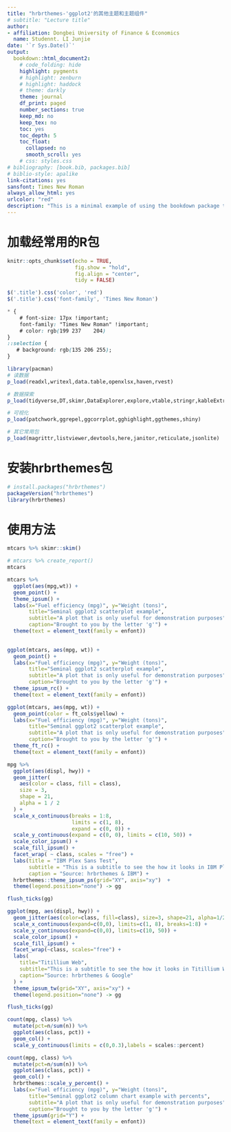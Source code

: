 ```yaml
--- 
title: "hrbrthemes-'ggplot2'的其他主题和主题组件"
# subtitle: "Lecture title"
author:
- affiliation: Dongbei University of Finance & Economics
  name: Studennt. LI Junjie
date: '`r Sys.Date()`'
output:
  bookdown::html_document2:
    # code_folding: hide
    highlight: pygments
    # highlight: zenburn
    # highlight: haddock
    # theme: darkly
    theme: journal
    df_print: paged	
    number_sections: true
    keep_md: no
    keep_tex: no
    toc: yes
    toc_depth: 5
    toc_float:
      collapsed: no
      smooth_scroll: yes
    # css: styles.css
# bibliography: [book.bib, packages.bib]
# biblio-style: apalike
link-citations: yes
sansfont: Times New Roman
always_allow_html: yes
urlcolor: "red"
description: "This is a minimal example of using the bookdown package to write a book. The output format for this example is bookdown::gitbook."
---
```


# 加载经常用的R包

```r
knitr::opts_chunk$set(echo = TRUE,
                      fig.show = "hold",
                      fig.align = "center",
                      tidy = FALSE)
```

```js
$('.title').css('color', 'red')
$('.title').css('font-family', 'Times New Roman')
```

```css
* {
    # font-size: 17px !important;
    font-family: "Times New Roman" !important;
    # color: rgb(199 237	204)
}
::selection {
   # background: rgb(135 206 255);
}
```

```r
library(pacman)
# 读数据
p_load(readxl,writexl,data.table,openxlsx,haven,rvest)
```

```r
# 数据探索
p_load(tidyverse,DT,skimr,DataExplorer,explore,vtable,stringr,kableExtra,lubridate)
```

```r
# 可视化
p_load(patchwork,ggrepel,ggcorrplot,gghighlight,ggthemes,shiny)
```

```r
# 其它常用包
p_load(magrittr,listviewer,devtools,here,janitor,reticulate,jsonlite)
```

# 安装hrbrthemes包

```r
# install.packages("hrbrthemes")
packageVersion("hrbrthemes")
library(hrbrthemes)
```

# 使用方法

```r
mtcars %>% skimr::skim()
```

```r
# mtcars %>% create_report()
mtcars
```

```r
mtcars %>% 
  ggplot(aes(mpg,wt)) +
  geom_point() +
  theme_ipsum() +
  labs(x="Fuel efficiency (mpg)", y="Weight (tons)",
       title="Seminal ggplot2 scatterplot example",
       subtitle="A plot that is only useful for demonstration purposes",
       caption="Brought to you by the letter 'g'") +
  theme(text = element_text(family = enfont)) 
  
```

```r
ggplot(mtcars, aes(mpg, wt)) +
  geom_point() +
  labs(x="Fuel efficiency (mpg)", y="Weight (tons)",
       title="Seminal ggplot2 scatterplot example",
       subtitle="A plot that is only useful for demonstration purposes",
       caption="Brought to you by the letter 'g'") +
  theme_ipsum_rc() +
  theme(text = element_text(family = enfont))
```

```r
ggplot(mtcars, aes(mpg, wt)) +
  geom_point(color = ft_cols$yellow) +
  labs(x="Fuel efficiency (mpg)", y="Weight (tons)",
       title="Seminal ggplot2 scatterplot example",
       subtitle="A plot that is only useful for demonstration purposes",
       caption="Brought to you by the letter 'g'") +
  theme_ft_rc() +
  theme(text = element_text(family = enfont))
```

```r
mpg %>%
  ggplot(aes(displ, hwy)) +
  geom_jitter(
    aes(color = class, fill = class),
    size = 3,
    shape = 21,
    alpha = 1 / 2
  ) +
  scale_x_continuous(breaks = 1:8,
                     limits = c(1, 8),
                     expand = c(0, 0)) +
  scale_y_continuous(expand = c(0, 0), limits = c(10, 50)) +
  scale_color_ipsum() +
  scale_fill_ipsum() +
  facet_wrap( ~ class, scales = "free") +
  labs(title = "IBM Plex Sans Test",
       subtitle = "This is a subtitle to see the how it looks in IBM Plex Sans",
       caption = "Source: hrbrthemes & IBM") +
  hrbrthemes::theme_ipsum_ps(grid="XY", axis="xy")  +
  theme(legend.position="none") -> gg

flush_ticks(gg)
```

```r
ggplot(mpg, aes(displ, hwy)) +
  geom_jitter(aes(color=class, fill=class), size=3, shape=21, alpha=1/2) +
  scale_x_continuous(expand=c(0,0), limits=c(1, 8), breaks=1:8) +
  scale_y_continuous(expand=c(0,0), limits=c(10, 50)) +
  scale_color_ipsum() +
  scale_fill_ipsum() +
  facet_wrap(~class, scales="free") +
  labs(
    title="Titillium Web",
    subtitle="This is a subtitle to see the how it looks in Titillium Web",
    caption="Source: hrbrthemes & Google"
  ) +
  theme_ipsum_tw(grid="XY", axis="xy") +
  theme(legend.position="none") -> gg

flush_ticks(gg)
```

```r
count(mpg, class) %>%
  mutate(pct=n/sum(n)) %>%
  ggplot(aes(class, pct)) +
  geom_col() +
  scale_y_continuous(limits = c(0,0.3),labels = scales::percent)
```

```r
count(mpg, class) %>%
  mutate(pct=n/sum(n)) %>%
  ggplot(aes(class, pct)) +
  geom_col() +
  hrbrthemes::scale_y_percent() +
  labs(x="Fuel efficiency (mpg)", y="Weight (tons)",
       title="Seminal ggplot2 column chart example with percents",
       subtitle="A plot that is only useful for demonstration purposes",
       caption="Brought to you by the letter 'g'") +
  theme_ipsum(grid="Y") +
  theme(text = element_text(family = enfont)) 
```



















